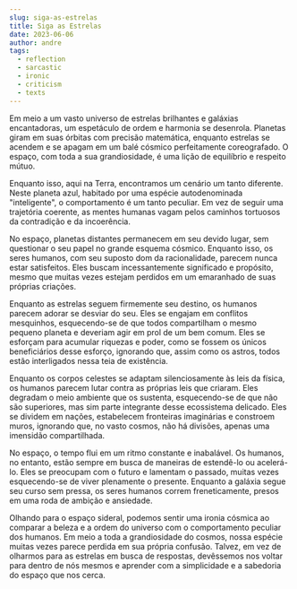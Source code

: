 ```yaml
---
slug: siga-as-estrelas
title: Siga as Estrelas
date: 2023-06-06
author: andre
tags:
  - reflection
  - sarcastic
  - ironic
  - criticism
  - texts
---
```


Em meio a um vasto universo de estrelas brilhantes e galáxias encantadoras, um espetáculo de ordem e harmonia se desenrola. Planetas giram em suas órbitas com precisão matemática, enquanto estrelas se acendem e se apagam em um balé cósmico perfeitamente coreografado. O espaço, com toda a sua grandiosidade, é uma lição de equilíbrio e respeito mútuo.



Enquanto isso, aqui na Terra, encontramos um cenário um tanto diferente. Neste planeta azul, habitado por uma espécie autodenominada "inteligente", o comportamento é um tanto peculiar. Em vez de seguir uma trajetória coerente, as mentes humanas vagam pelos caminhos tortuosos da contradição e da incoerência.



No espaço, planetas distantes permanecem em seu devido lugar, sem questionar o seu papel no grande esquema cósmico. Enquanto isso, os seres humanos, com seu suposto dom da racionalidade, parecem nunca estar satisfeitos. Eles buscam incessantemente significado e propósito, mesmo que muitas vezes estejam perdidos em um emaranhado de suas próprias criações.



Enquanto as estrelas seguem firmemente seu destino, os humanos parecem adorar se desviar do seu. Eles se engajam em conflitos mesquinhos, esquecendo-se de que todos compartilham o mesmo pequeno planeta e deveriam agir em prol de um bem comum. Eles se esforçam para acumular riquezas e poder, como se fossem os únicos beneficiários desse esforço, ignorando que, assim como os astros, todos estão interligados nessa teia de existência.



Enquanto os corpos celestes se adaptam silenciosamente às leis da física, os humanos parecem lutar contra as próprias leis que criaram. Eles degradam o meio ambiente que os sustenta, esquecendo-se de que não são superiores, mas sim parte integrante desse ecossistema delicado. Eles se dividem em nações, estabelecem fronteiras imaginárias e constroem muros, ignorando que, no vasto cosmos, não há divisões, apenas uma imensidão compartilhada.



No espaço, o tempo flui em um ritmo constante e inabalável. Os humanos, no entanto, estão sempre em busca de maneiras de estendê-lo ou acelerá-lo. Eles se preocupam com o futuro e lamentam o passado, muitas vezes esquecendo-se de viver plenamente o presente. Enquanto a galáxia segue seu curso sem pressa, os seres humanos correm freneticamente, presos em uma roda de ambição e ansiedade.



Olhando para o espaço sideral, podemos sentir uma ironia cósmica ao comparar a beleza e a ordem do universo com o comportamento peculiar dos humanos. Em meio a toda a grandiosidade do cosmos, nossa espécie muitas vezes parece perdida em sua própria confusão. Talvez, em vez de olharmos para as estrelas em busca de respostas, devêssemos nos voltar para dentro de nós mesmos e aprender com a simplicidade e a sabedoria do espaço que nos cerca.
